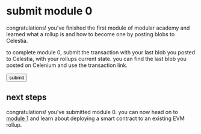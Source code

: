 
# submit module 0

congratulations! you've finished the first module of modular academy and learned what a rollup is and how to become one by posting blobs to Celestia.

to complete module 0, submit the transaction with your last blob you posted to Celestia, with your rollups current state. you can find the last blob you posted on Celenium and use the transaction link.

<Button href="https://forms.gle/GuD428KJg9utLxMr7" variant="accent">submit</Button>

## next steps

congratulations! you've submitted module 0. you can now head on to [module 1](/modules/1/intro) and learn about deploying a smart contract to an existing EVM rollup.
